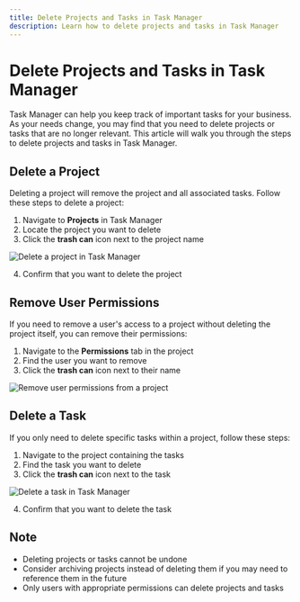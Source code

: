 ```yaml
---
title: Delete Projects and Tasks in Task Manager
description: Learn how to delete projects and tasks in Task Manager
---
```


# Delete Projects and Tasks in Task Manager

Task Manager can help you keep track of important tasks for your business. As your needs change, you may find that you need to delete projects or tasks that are no longer relevant. This article will walk you through the steps to delete projects and tasks in Task Manager.

## Delete a Project

Deleting a project will remove the project and all associated tasks. Follow these steps to delete a project:

1. Navigate to **Projects** in Task Manager
2. Locate the project you want to delete
3. Click the **trash can** icon next to the project name

![Delete a project in Task Manager](./img/fulfillment/delete_project.png)

4. Confirm that you want to delete the project

## Remove User Permissions

If you need to remove a user's access to a project without deleting the project itself, you can remove their permissions:

1. Navigate to the **Permissions** tab in the project
2. Find the user you want to remove
3. Click the **trash can** icon next to their name

![Remove user permissions from a project](./img/fulfillment/delete_project_permissions2.png)

## Delete a Task

If you only need to delete specific tasks within a project, follow these steps:

1. Navigate to the project containing the tasks
2. Find the task you want to delete
3. Click the **trash can** icon next to the task

![Delete a task in Task Manager](./img/fulfillment/delete_task.png)

4. Confirm that you want to delete the task

## Note

* Deleting projects or tasks cannot be undone
* Consider archiving projects instead of deleting them if you may need to reference them in the future
* Only users with appropriate permissions can delete projects and tasks